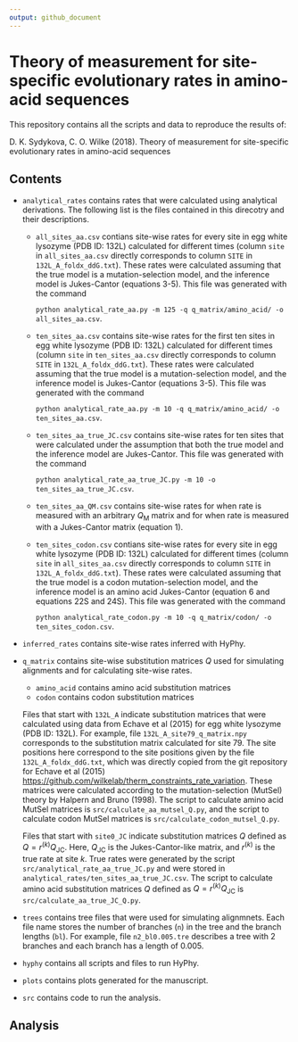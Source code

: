```yaml
---
output: github_document
---
```


# Theory of measurement for site-specific evolutionary rates in amino-acid sequences

This repository contains all the scripts and data to reproduce the results of:

D. K. Sydykova, C. O. Wilke (2018). Theory of measurement for site-specific evolutionary rates in amino-acid sequences

## Contents

* `analytical_rates` contains rates that were calculated using analytical derivations. The following list is the files contained in this direcotry and their descriptions. 
    * `all_sites_aa.csv` contians site-wise rates for every site in egg white lysozyme (PDB ID: 132L) calculated for different times (column `site` in `all_sites_aa.csv` directly corresponds to column `SITE` in `132L_A_foldx_ddG.txt`). These rates were calculated assuming that the true model is a mutation-selection model, and the inference model is Jukes-Cantor (equations 3-5). This file was generated with the command 
    
        `python analytical_rate_aa.py -m 125 -q q_matrix/amino_acid/ -o all_sites_aa.csv`.
        
    * `ten_sites_aa.csv` contains site-wise rates for the first ten sites in egg white lysozyme (PDB ID: 132L) calculated for different times (column `site` in `ten_sites_aa.csv` directly corresponds to column `SITE` in `132L_A_foldx_ddG.txt`). These rates were calculated assuming that the true model is a mutation-selection model, and the inference model is Jukes-Cantor (equations 3-5). This file was generated with the command 
    
        `python analytical_rate_aa.py -m 10 -q q_matrix/amino_acid/ -o ten_sites_aa.csv`.
        
    * `ten_sites_aa_true_JC.csv` contains site-wise rates for ten sites that were calculated under the assumption that both the true model and the inference model are Jukes-Cantor. This file was generated with the command
    
        `python analytical_rate_aa_true_JC.py -m 10 -o ten_sites_aa_true_JC.csv`.
        
    * `ten_sites_aa_QM.csv` contains site-wise rates for when rate is measured with an arbitrary $Q_\text{M}$ matrix and for when rate is measured with a Jukes-Cantor matrix (equation 1).
    * `ten_sites_codon.csv` contians site-wise rates for every site in egg white lysozyme (PDB ID: 132L) calculated for different times (column `site` in `all_sites_aa.csv` directly corresponds to column `SITE` in `132L_A_foldx_ddG.txt`). These rates were calculated assuming that the true model is a codon mutation-selection model, and the inference model is an amino acid Jukes-Cantor (equation 6 and equations 22S and 24S). This file was generated with the command 
    
        `python analytical_rate_codon.py -m 10 -q q_matrix/codon/ -o ten_sites_codon.csv`.

* `inferred_rates` contains site-wise rates inferred with HyPhy.
* `q_matrix` contains site-wise substitution matrices $Q$ used for simulating alignments and for calculating site-wise rates. 
    * `amino_acid` contains amino acid substitution matrices
    * `codon` contains codon substitution matrices

     Files that start with `132L_A` indicate substitution matrices that were calculated using data from Echave et al (2015) for egg white lysozyme (PDB ID: 132L). For example, file `132L_A_site79_q_matrix.npy` corresponds to the substitution matrix calculated for site 79. The site positions here correspond to the site positions given by the file `132L_A_foldx_ddG.txt`, which was directly copied from the git repository for Echave et al (2015) [https://github.com/wilkelab/therm_constraints_rate_variation](https://github.com/wilkelab/therm_constraints_rate_variation/tree/master/ddG_calculations/foldX/foldx_ddG). These matrices were calculated according to the mutation-selection (MutSel) theory by Halpern and Bruno (1998). The script to calculate amino acid MutSel matrices is `src/calculate_aa_mutsel_Q.py`, and the script to calculate codon MutSel matrices is `src/calculate_codon_mutsel_Q.py`. 

     Files that start with `site0_JC` indicate substitution matrices $Q$ defined as $Q = r^{(k)}Q_\text{JC}$. Here, $Q_\text{JC}$ is the Jukes-Cantor-like matrix, and $r^{(k)}$ is the true rate at site $k$. True rates were generated by the script `src/analytical_rate_aa_true_JC.py` and were stored in `analytical_rates/ten_sites_aa_true_JC.csv`. The script to calculate amino acid substitution matrices $Q$ defined as $Q = r^{(k)}Q_\text{JC}$ is `src/calculate_aa_true_JC_Q.py`.

* `trees` contains tree files that were used for simulating alignmnets. Each file name stores the number of branches (`n`) in the tree and the branch lengths (`bl`). For example, file `n2_bl0.005.tre` describes a tree with 2 branches and each branch has a length of 0.005.
* `hyphy` contains all scripts and files to run HyPhy. 
* `plots` contains plots generated for the manuscript.
* `src` contains code to run the analysis.

## Analysis
